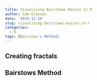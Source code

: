 ```yaml
---
title: Visualising Bairstows Basins in R
author: Sam Glasson
date: '2019-12-18'
slug: visualising-bairstows-basins-in-r
categories:
  - R
tags: [Bairstow's Method]
---
```


## Creating fractals

## Bairstows Method